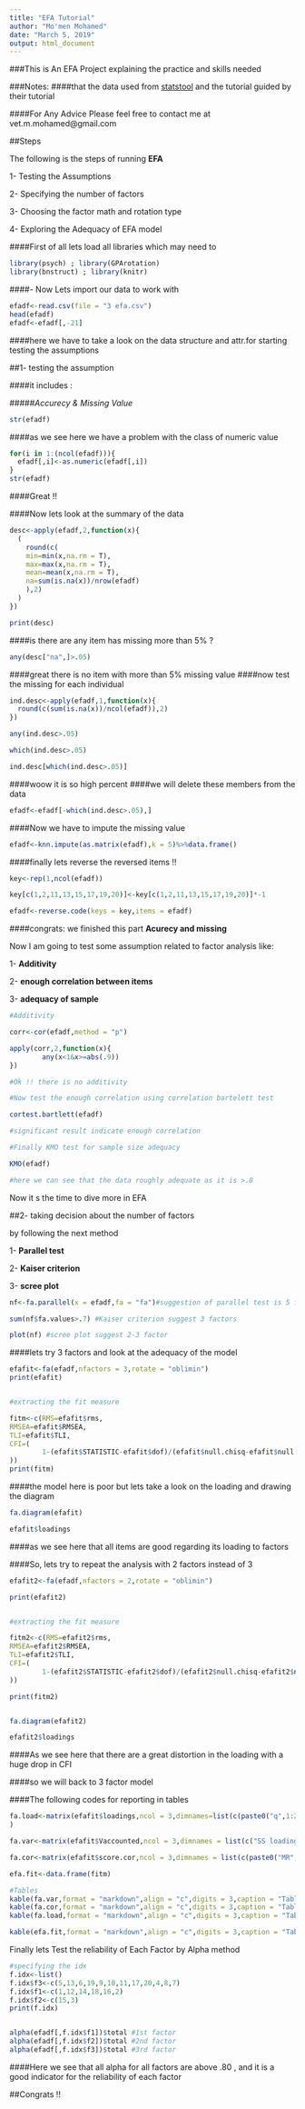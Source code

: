 ```yaml
---
title: "EFA Tutorial"
author: "Mo'men Mohamed"
date: "March 5, 2019"
output: html_document
---
```



###This is An EFA Project explaining the practice and skills needed

###Notes:
####that the data used from [statstool](http://statstools.com/) and the tutorial guided by their tutorial 

####For Any Advice Please feel free to contact me at vet.m.mohamed@gmail.com

##Steps 

The following is the steps of running **EFA**

1- Testing the Assumptions

2- Specifying the number of factors 

3- Choosing the factor math and rotation type 

4- Exploring the Adequacy of EFA model 


####First of all lets load all libraries which may need to

```r
library(psych) ; library(GPArotation)
library(bnstruct) ; library(knitr)
```

####- Now Lets import our data to work with 

```r
efadf<-read.csv(file = "3 efa.csv")
head(efadf)
efadf<-efadf[,-21]
```

####here we have to take a look on the data structure and attr.for starting testing the assumptions

##1- testing the assumption


####it includes :

#####*Accurecy & Missing Value*

```r
str(efadf)

```

####as we see here we have a problem with the class of numeric value 

```r
for(i in 1:(ncol(efadf))){
  efadf[,i]<-as.numeric(efadf[,i])
}
str(efadf)
```

####Great !!

####Now lets look at the summary of the data 

```r
desc<-apply(efadf,2,function(x){
  (
    round(c(
    min=min(x,na.rm = T),
    max=max(x,na.rm = T),
    mean=mean(x,na.rm = T),
    na=sum(is.na(x))/nrow(efadf)
    ),2)
  )
})

print(desc)
```
####is there are any item has missing more than 5% ? 
```r
any(desc["na",]>.05)
```
####great there is no item with more than 5% missing value 
####now test the missing for each individual
```r
ind.desc<-apply(efadf,1,function(x){
  round(c(sum(is.na(x))/ncol(efadf)),2)
})

any(ind.desc>.05)

which(ind.desc>.05)

ind.desc[which(ind.desc>.05)]
```
####woow it is so high percent 
####we will delete these members from the data 
```r
efadf<-efadf[-which(ind.desc>.05),]
```


####Now we have to impute the missing value 

```r
efadf<-knn.impute(as.matrix(efadf),k = 5)%>%data.frame()
```


####finally lets reverse the reversed items !!
```r
key<-rep(1,ncol(efadf))

key[c(1,2,11,13,15,17,19,20)]<-key[c(1,2,11,13,15,17,19,20)]*-1

efadf<-reverse.code(keys = key,items = efadf)

```

####congrats: we finished this part **Acurecy and missing**

Now I am going to test some assumption related to factor analysis like:

1- **Additivity** 

2- **enough correlation between items**

3- **adequacy of sample **

```r
#Additivity 

corr<-cor(efadf,method = "p")

apply(corr,2,function(x){
        any(x<1&x>=abs(.9))
})

#Ok !! there is no additivity 

#Now test the enough correlation using correlation bartelett test

cortest.bartlett(efadf)

#significant result indicate enough correlation 

#Finally KMO test for sample size adequacy 

KMO(efadf)

#here we can see that the data roughly adequate as it is >.8
```



Now it s the time to dive more in EFA 

##2- taking decision about the number of factors 

by following the next method 

1- **Parallel test** 

2- **Kaiser criterion**

3- **scree plot**

```r
nf<-fa.parallel(x = efadf,fa = "fa")#suggestion of parallel test is 5 factors 

sum(nf$fa.values>.7) #Kaiser criterion suggest 3 factors

plot(nf) #scree plot suggest 2-3 factor 
```

####lets try 3 factors and look at the adequacy of the model 


```r
efafit<-fa(efadf,nfactors = 3,rotate = "oblimin")
print(efafit)


#extracting the fit measure 

fitm<-c(RMS=efafit$rms,
RMSEA=efafit$RMSEA,
TLI=efafit$TLI,
CFI=(
        1-(efafit$STATISTIC-efafit$dof)/(efafit$null.chisq-efafit$null.dof)
))
print(fitm)
```

####the model here is poor but lets take a look on the loading and drawing the diagram

```r
fa.diagram(efafit)

efafit$loadings

```

####as we see here that all items are good regarding its loading to factors 

####So, lets try to repeat the analysis with 2 factors instead of 3 

```r
efafit2<-fa(efadf,nfactors = 2,rotate = "oblimin")

print(efafit2)


#extracting the fit measure 

fitm2<-c(RMS=efafit2$rms,
RMSEA=efafit2$RMSEA,
TLI=efafit2$TLI,
CFI=(
        1-(efafit2$STATISTIC-efafit2$dof)/(efafit2$null.chisq-efafit2$null.dof)
))

print(fitm2)


fa.diagram(efafit2)

efafit2$loadings
```

####As we see here that there are a great distortion in the loading with a huge drop in CFI 

####so we will back to 3 factor model 


####The following codes for reporting in tables 

```r

fa.load<-matrix(efafit$loadings,ncol = 3,dimnames=list(c(paste0("q",1:20)),c("F1","F2","F3"))
)

fa.var<-matrix(efafit$Vaccounted,ncol = 3,dimnames = list(c("SS loading","Prop var","Cum var","Prop explain","Cum Prop"),c(paste0("MR",1:3))))

fa.cor<-matrix(efafit$score.cor,ncol = 3,dimnames = list(c(paste0("MR",1:3)),c(paste0("MR",1:3))))

efa.fit<-data.frame(fitm)

#Tables
kable(fa.var,format = "markdown",align = "c",digits = 3,caption = "Table1 : Variance Explanation for factors")
kable(fa.cor,format = "markdown",align = "c",digits = 3,caption = "Table2: the correlation between factors")
kable(fa.load,format = "markdown",align = "c",digits = 3,caption = "Table3: Item Factor Loading")

kable(efa.fit,format = "markdown",align = "c",digits = 3,caption = "Table4: Fit measures")

```

Finally lets Test the reliability of Each Factor by Alpha method

```r

#specifying the idx
f.idx<-list()
f.idx$f3<-c(5,13,6,19,9,10,11,17,20,4,8,7)
f.idx$f1<-c(1,12,14,18,16,2)
f.idx$f2<-c(15,3)
print(f.idx)


alpha(efadf[,f.idx$f1])$total #1st factor
alpha(efadf[,f.idx$f2])$total #2nd factor
alpha(efadf[,f.idx$f3])$total #3rd factor 

```

####Here we see that all alpha for all factors are above .80 , and it is a good indicator for the reliability of each factor 

##Congrats !!





